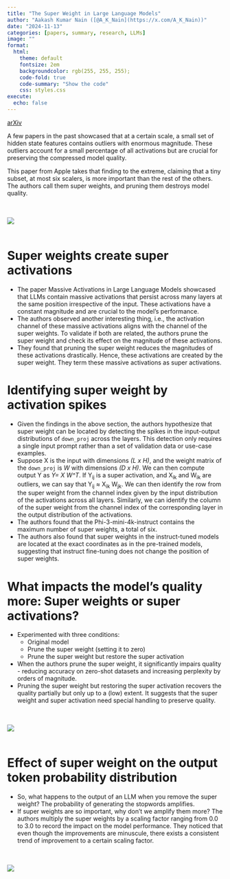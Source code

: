 ```yaml
---
title: "The Super Weight in Large Language Models"
author: "Aakash Kumar Nain ([@A_K_Nain](https://x.com/A_K_Nain))"
date: "2024-11-13"
categories: [papers, summary, research, LLMs]
image: ""
format:
  html:
    theme: default
    fontsize: 2em
    backgroundcolor: rgb(255, 255, 255);
    code-fold: true
    code-summary: "Show the code"
    css: styles.css
execute: 
  echo: false
---
```


[arXiv](https://arxiv.org/abs/2411.07191)<br>

A few papers in the past showcased that at a certain scale, a small set of hidden state features contains
outliers with enormous magnitude. These outliers account for a small percentage of all activations but
are crucial for preserving the compressed model quality. 

This paper from Apple takes that finding to the extreme, claiming that a tiny subset, at most six scalers,
is more important than the rest of the others. The authors call them super weights, and pruning them
destroys model quality.

<br><br>
![](../paper_screenshots/the_super_weight/1.png)
<br><br>

# Super weights create super activations

* The paper Massive Activations in Large Language Models showcased that LLMs contain massive activations
that persist across many layers at the same position irrespective of the input. These activations have a
constant magnitude and are crucial to the model's performance.
* The authors observed another interesting thing, i.e., the activation channel of these massive
activations aligns with the channel of the super weights. To validate if both are related, the authors
prune the super weight and check its effect on the magnitude of these activations.
* They found that pruning the super weight reduces the magnitudes of these activations drastically.
Hence, these activations are created by the super weight. They term these massive activations as super
activations.


# Identifying super weight by activation spikes

* Given the findings in the above section, the authors hypothesize that super weight can be located by
detecting the spikes in the input-output distributions of `down_proj` across the layers. This detection
only requires a single input prompt rather than a set of validation data or use-case examples.
* Suppose X is the input with dimensions *(L x H)*, and the weight matrix of the `down_proj` is *W* with
dimensions *(D x H)*. We can then compute output Y as *Y= X W^T*. If Y~ij~ is a super activation,
and X~ik~ and W~ik~ are outliers, we can say that Y~ij~ ≈ X~ik~ W~jk~. We can then identify the row from
the super weight from the channel index given by the input distribution of the activations across all
layers. Similarly, we can identify the column of the super weight from the channel index of the
corresponding layer in the output distribution of the activations.
* The authors found that the Phi-3-mini-4k-instruct contains the maximum number of super weights, a total
of six.
* The authors also found that super weights in the instruct-tuned models are located at the exact
coordinates as in the pre-trained models, suggesting that instruct fine-tuning does not change the
position of super weights.


# What impacts the model's quality more: Super weights or super activations?

* Experimented with three conditions:
  - Original model
  - Prune the super weight (setting it to zero)
  - Prune the super weight but restore the super activation

* When the authors prune the super weight, it significantly impairs quality - reducing accuracy on
zero-shot datasets and increasing perplexity by orders of magnitude.
* Pruning the super weight but restoring the super activation recovers the quality partially but only
up to a (low) extent. It suggests that the super weight and super activation need special handling to
preserve quality.

<br><br>
![](../paper_screenshots/the_super_weight/2.png)
<br><br>

# Effect of super weight on the output token probability distribution

* So, what happens to the output of an LLM when you remove the super weight? The probability of
generating the stopwords amplifies.
* If super weights are so important, why don't we amplify them more? The authors multiply the super
weights by a scaling factor ranging from 0.0 to 3.0 to record the impact on the model performance.
They noticed that even though the improvements are minuscule, there exists a consistent trend of
improvement to a certain scaling factor.

<br><br>
![](../paper_screenshots/the_super_weight/3.png)
<br><br>